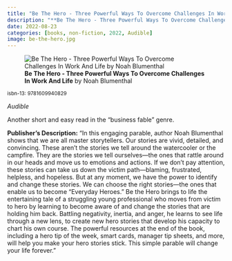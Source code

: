 ```yaml
---
title: "Be The Hero - Three Powerful Ways To Overcome Challenges In Work And Life"
description: "**Be The Hero - Three Powerful Ways To Overcome Challenges In Work And Life** by Noah Blumenthal"
date: 2022-08-23
categories: [books, non-fiction, 2022, Audible]
image: be-the-hero.jpg
---
```

![**Be The Hero - Three Powerful Ways To Overcome Challenges In Work And Life** by Noah Blumenthal](be-the-hero.jpg){fig-align="left"}

<sup>isbn-13: 9781609940829</sup>

*Audible*

Another short and easy read in the "business fable" genre.

**Publisher's Description:**
"In this engaging parable, author Noah Blumenthal shows that we are all
master storytellers. Our stories are vivid, detailed, and convincing. These
aren’t the stories we tell around the watercooler or the campfire. They are
the stories we tell ourselves—the ones that rattle around in our heads and
move us to emotions and actions. If we don’t pay attention, these stories
can take us down the victim path—blaming, frustrated, helpless, and
hopeless. But at any moment, we have the power to identify and change these
stories. We can choose the right stories—the ones that enable us to become
“Everyday Heroes.” Be the Hero brings to life the entertaining tale of a
struggling young professional who moves from victim to hero by learning to
become aware of and change the stories that are holding him back. Battling
negativity, inertia, and anger, he learns to see life through a new lens,
to create new hero stories that develop his capacity to chart his own
course. The powerful resources at the end of the book, including a hero tip
of the week, smart cards, manager tip sheets, and more, will help you make
your hero stories stick. This simple parable will change your life forever."